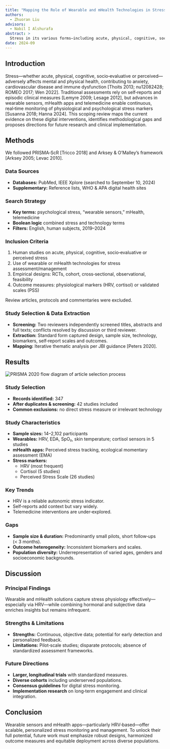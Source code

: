 ```yaml
---
title: "Mapping the Role of Wearable and mHealth Technologies in Stress: A Scoping Review"
authors:
  - Zhuoran Liu
advisors:
  - Nabil I Alshurafa
abstract: >
  Stress in its various forms—including acute, physical, cognitive, socio‑evaluative and perceived—undermines mental and cardiovascular health. Wearable devices, mHealth and telemedicine offer real‑time stress monitoring, yet evidence is limited by small samples, short durations and heterogeneous outcomes. In this scoping review of 42 PubMed and IEEE Xplore studies (to September 10, 2024), heart rate variability dominated, while cortisol and telemedicine interventions were under‑utilized. We call for standardized protocols, long‑term effectiveness trials and scalable solutions across diverse populations.
date: 2024-09
---
```


## Introduction

Stress—whether acute, physical, cognitive, socio‑evaluative or perceived—adversely affects mental and physical health, contributing to anxiety, cardiovascular disease and immune dysfunction [Thoits 2013; nu12082428; ROMEO 2017; Wen 2022]. Traditional assessments rely on self‑reports and episodic clinical measures [Lemyre 2009; Lesage 2012], but advances in wearable sensors, mHealth apps and telemedicine enable continuous, real‑time monitoring of physiological and psychological stress markers [Susanna 2018; Hanna 2024]. This scoping review maps the current evidence on these digital interventions, identifies methodological gaps and proposes directions for future research and clinical implementation.

## Methods

We followed PRISMA‑ScR [Tricco 2018] and Arksey & O’Malley’s framework [Arksey 2005; Levac 2010].

### Data Sources
- **Databases:** PubMed, IEEE Xplore (searched to September 10, 2024)  
- **Supplementary:** Reference lists, WHO & APA digital health sites

### Search Strategy
- **Key terms:** psychological stress, “wearable sensors,” mHealth, telemedicine  
- **Boolean logic** combined stress and technology terms  
- **Filters:** English, human subjects, 2019–2024

### Inclusion Criteria
1. Human studies on acute, physical, cognitive, socio‑evaluative or perceived stress  
2. Use of wearable or mHealth technologies for stress assessment/management  
3. Empirical designs: RCTs, cohort, cross‑sectional, observational, feasibility  
4. Outcome measures: physiological markers (HRV, cortisol) or validated scales (PSS)

Review articles, protocols and commentaries were excluded.

### Study Selection & Data Extraction
- **Screening:** Two reviewers independently screened titles, abstracts and full texts; conflicts resolved by discussion or third reviewer.  
- **Extraction:** Standard form captured design, sample size, technology, biomarkers, self‑report scales and outcomes.  
- **Mapping:** Iterative thematic analysis per JBI guidance [Peters 2020].

## Results

![PRISMA 2020 flow diagram of article selection process](/images/research/mhealth-scoping-review.png)

### Study Selection
- **Records identified:** 347  
- **After duplicates & screening:** 42 studies included  
- **Common exclusions:** no direct stress measure or irrelevant technology

### Study Characteristics
- **Sample sizes:** 14–2,102 participants  
- **Wearables:** HRV, EDA, SpO₂, skin temperature; cortisol sensors in 5 studies  
- **mHealth apps:** Perceived stress tracking, ecological momentary assessment (EMA)  
- **Stress markers:**  
  - HRV (most frequent)  
  - Cortisol (5 studies)  
  - Perceived Stress Scale (26 studies)

### Key Trends
- HRV is a reliable autonomic stress indicator.  
- Self‑reports add context but vary widely.  
- Telemedicine interventions are under‑explored.

### Gaps
- **Sample size & duration:** Predominantly small pilots, short follow‑ups (\< 3 months).  
- **Outcome heterogeneity:** Inconsistent biomarkers and scales.  
- **Population diversity:** Underrepresentation of varied ages, genders and socioeconomic backgrounds.

## Discussion

### Principal Findings
Wearable and mHealth solutions capture stress physiology effectively—especially via HRV—while combining hormonal and subjective data enriches insights but remains infrequent.

### Strengths & Limitations
- **Strengths:** Continuous, objective data; potential for early detection and personalized feedback.  
- **Limitations:** Pilot‑scale studies; disparate protocols; absence of standardized assessment frameworks.

### Future Directions
- **Larger, longitudinal trials** with standardized measures.  
- **Diverse cohorts** including underserved populations.  
- **Consensus guidelines** for digital stress monitoring.  
- **Implementation research** on long‑term engagement and clinical integration.

## Conclusion

Wearable sensors and mHealth apps—particularly HRV‑based—offer scalable, personalized stress monitoring and management. To unlock their full potential, future work must emphasize robust designs, harmonized outcome measures and equitable deployment across diverse populations.
